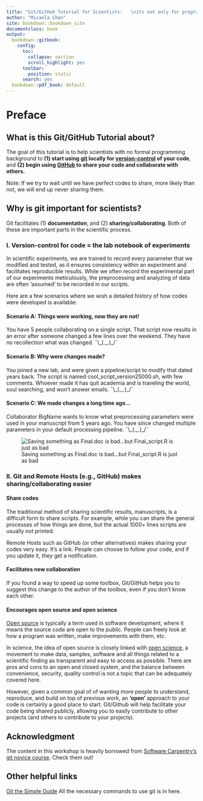 ```yaml
---
title: "Git/GitHub Tutorial for Scientists:   \nits not only for programmers"
author: "Micaela Chan"
site: bookdown::bookdown_site
documentclass: book
output:
  bookdown::gitbook: 
    config:
      toc:
        collapse: section
        scroll_highlight: yes
      toolbar:
        position: static
      search: yes
  bookdown::pdf_book: default
---
```


# Preface {-} 
## What is this Git/GitHub Tutorial about? {-} 

The goal of this tutorial is to help scientists with no formal programming background to **(1) start using [git](https://git-scm.com/) locally for [version-control](https://en.wikipedia.org/wiki/Version_control) of your code**, and **(2) begin using [GitHub](https://github.com) to share your code and collaborate with others.**

Note: If we try to wait until we have perfect codes to share, more likely than not, we will end up never sharing them.

## Why is git important for scientists? {-} 

Git facilitates (1) **documentation**, and (2) **sharing/collaborating**. Both of these are important parts in the scientific process. 

### I. Version-control for code = the lab notebook of experiments{-} 

In scientific experiments, we are trained to record every parameter that we modified and tested, as it ensures consistency  within an experiment and facilitates reproducible results. While we often record the experimental part of our experiments meticulously, the preprocessing and analyzing of data are often ‘assumed’ to be recorded in our scripts. 

Here are a few scenarios where we wish a detailed history of how codes were developed is available: 

#### Scenario A: Things were working, now they are not!{-} 
You have 5 people collaborating on a single script. That script now results in an error after someone changed a few lines over the weekend. They have no recollection what was changed. 
¯\\\_(._.)\_/¯

#### Scenario B: Why were changes made? {-} 
You joined a new lab, and were given a pipeline/script to modify that dated years back. The script is named cool_script_version25000.sh, with few comments. Whoever made it has quit academia and is traveling the world, soul searching, and won’t answer emails. 
¯\\\_(._.)\_/¯

#### Scenario C: We made changes a long time ago… {-} 
Collaborator BigName wants to know what preprocessing parameters were used in your manuscript from 5 years ago.  You have since changed multiple parameters in your default processing pipeline.
¯\\\_(._.)\_/¯

![Saving something as Final.doc is bad...but Final_script.R is just as bad](http://phdcomics.com/comics/archive/phd101212s.gif "Final.doc")


### II. Git and Remote Hosts (e.g., GitHub) makes sharing/collaborating easier {-} 

#### Share codes {-} 
The traditional method of sharing scientific results, manuscripts, is a difficult form to share scripts. For example, while you can share the general processes of how things are done, but the actual 1000+ lines scripts are usually not printed. 

Remote Hosts such as GitHub (or other alternatives) makes sharing your codes very easy. It’s a link. People can choose to follow your code, and if you update it, they get a notification. 

#### Facilitates new collaboration {-} 
If you found a way to speed up some toolbox, Git/GitHub helps you to suggest this change to the author of the toolbox, even if you don’t know each other.

#### Encourages open source and open science {-} 

[Open source](https://en.wikipedia.org/wiki/Open-source_software) is typically a term used in software development, where it means the source code are open to the public. People can freely look at how a program was written, make improvements with them, etc. 

In science, the idea of open source is closely linked with [open science](https://en.wikipedia.org/wiki/Open_science), a movement to make data, samples, software and all things related to a scientific finding as transparent and easy to access as possible. There are pros and cons to an open and closed system, and the balance between convenience, security, quality control is not a topic that can be adequately covered here. 

However, given a common goal of of wanting more people to understand, reproduce, and build on top of previous work, an **'open’** approach to your code is certainly a good place to start. Git/Github will help facilitate your code being shared publicly, allowing you to easily contribute to other projects (and others to contribute to your projects).


## Acknowledgment {-} 
The content in this workshop is heavily borrowed from [Software Carpentry's git novice course](https://swcarpentry.github.io/git-novice/). Check them out! 


## Other helpful links {-}

[Git the Simple Guide](https://rogerdudler.github.io/git-guide/)
All the necessary commands to use git is in here.

